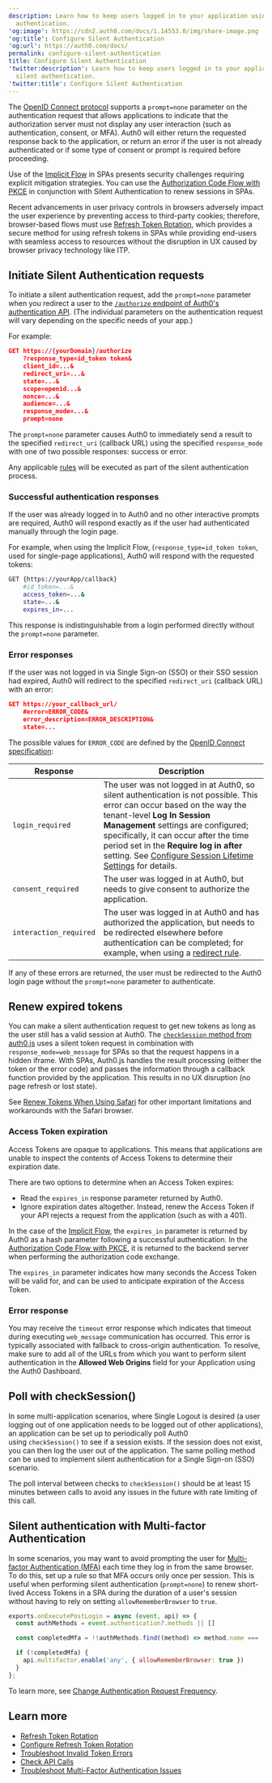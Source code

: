 ```yaml
---
description: Learn how to keep users logged in to your application using silent
  authentication.
'og:image': https://cdn2.auth0.com/docs/1.14553.0/img/share-image.png
'og:title': Configure Silent Authentication
'og:url': https://auth0.com/docs/
permalink: configure-silent-authentication
title: Configure Silent Authentication
'twitter:description': Learn how to keep users logged in to your application using
  silent authentication.
'twitter:title': Configure Silent Authentication
---
```

The [OpenID Connect protocol](/authenticate/protocols/openid-connect-protocol) supports a `prompt=none` parameter on the authentication request that allows applications to indicate that the <Tooltip tip="Authorization Server: Centralized server that contributes to defining the boundaries of a user’s access. For example, your authorization server can control the data, tasks, and features available to a user." cta="View Glossary" href="/glossary?term=authorization+server">authorization server</Tooltip> must not display any user interaction (such as authentication, consent, or <Tooltip tip="Authorization Server: Centralized server that contributes to defining the boundaries of a user’s access. For example, your authorization server can control the data, tasks, and features available to a user." cta="View Glossary" href="/glossary?term=MFA">MFA</Tooltip>). Auth0 will either return the requested response back to the application, or return an error if the user is not already authenticated or if some type of consent or prompt is required before proceeding.

Use of the [Implicit Flow](/get-started/authentication-and-authorization-flow/implicit-flow-with-form-post) in SPAs presents security challenges requiring explicit mitigation strategies. You can use the [Authorization Code Flow with PKCE](/get-started/authentication-and-authorization-flow/authorization-code-flow-with-pkce) in conjunction with Silent Authentication to renew sessions in SPAs.

<Callout icon="file-lines" color="#0EA5E9" iconType="regular">

Recent advancements in user privacy controls in browsers adversely impact the user experience by preventing access to third-party cookies; therefore, browser-based flows must use [Refresh Token Rotation](/secure/tokens/refresh-tokens/refresh-token-rotation), which provides a secure method for using refresh tokens in SPAs while providing end-users with seamless access to resources without the disruption in UX caused by browser privacy technology like ITP.

</Callout>

## Initiate Silent Authentication requests

To initiate a silent authentication request, add the `prompt=none` parameter when you redirect a user to the [`/authorize` endpoint of Auth0's authentication API](https://auth0.com/docs/api/authentication#authorize-application). (The individual parameters on the authentication request will vary depending on the specific needs of your app.)

For example:

```json lines
GET https://{yourDomain}/authorize
    ?response_type=id_token token&
    client_id=...&
    redirect_uri=...&
    state=...&
    scope=openid...&
    nonce=...&
    audience=...&
    response_mode=...&
    prompt=none
```






The `prompt=none` parameter causes Auth0 to immediately send a result to the specified `redirect_uri` (callback URL) using the specified `response_mode` with one of two possible responses: success or error.

<Callout icon="file-lines" color="#0EA5E9" iconType="regular">

Any applicable [rules](/customize/rules) will be executed as part of the silent authentication process.

</Callout>

### Successful authentication responses

If the user was already logged in to Auth0 and no other interactive prompts are required, Auth0 will respond exactly as if the user had authenticated manually through the login page.

For example, when using the Implicit Flow, (`response_type=id_token token`, used for single-page applications), Auth0 will respond with the requested tokens:

```bash cURL lines
GET {https://yourApp/callback}
    #id_token=...&
    access_token=...&
    state=...&
    expires_in=...
```






This response is indistinguishable from a login performed directly without the `prompt=none` parameter.

### Error responses

If the user was not logged in via <Tooltip tip="Single Sign-On (SSO): Service that, after a user logs into one applicaton, automatically logs that user in to other applications." cta="View Glossary" href="/glossary?term=Single+Sign-on">Single Sign-on</Tooltip> (SSO) or their SSO session had expired, Auth0 will redirect to the specified `redirect_uri` (callback URL) with an error:

```json lines
GET https://your_callback_url/
    #error=ERROR_CODE&
    error_description=ERROR_DESCRIPTION&
    state=...
```






The possible values for `ERROR_CODE` are defined by the [OpenID Connect specification](https://openid.net/specs/openid-connect-core-1_0.html#AuthError):

<table class="table"><thead>
<tr>
<th>Response</th>
<th>Description</th>
</tr>
</thead>
<tbody>
<tr>
<td><code>login_required</code></td>
<td>The user was not logged in at Auth0, so silent authentication is not possible. This error can occur based on the way the tenant-level <strong>Log In Session Management</strong> settings are configured; specifically, it can occur after the time period set in the <strong>Require log in after</strong> setting. See <a href="/manage-users/sessions/configure-session-lifetime-settings">Configure Session Lifetime Settings</a> for details.</td>
</tr>
<tr>
<td><code>consent_required</code></td>
<td>The user was logged in at Auth0, but needs to give consent to authorize the application.</td>
</tr>
<tr>
<td><code>interaction_required</code></td>
<td>The user was logged in at Auth0 and has authorized the application, but needs to be redirected elsewhere before authentication can be completed; for example, when using a <a href="/customize/rules/redirect-users">redirect rule</a>.</td>
</tr>
</tbody>
</table>

If any of these errors are returned, the user must be redirected to the Auth0 login page without the `prompt=none` parameter to authenticate.

## Renew expired tokens

You can make a silent authentication request to get new tokens as long as the user still has a valid session at Auth0. The [`checkSession` method from auth0.js](/libraries/auth0js) uses a silent token request in combination with `response_mode=web_message` for SPAs so that the request happens in a hidden iframe. With SPAs, Auth0.js handles the result processing (either the token or the error code) and passes the information through a callback function provided by the application. This results in no UX disruption (no page refresh or lost state).

<Callout icon="file-lines" color="#0EA5E9" iconType="regular">

See [Renew Tokens When Using Safari](/troubleshoot/authentication-issues/renew-tokens-when-using-safari) for other important limitations and workarounds with the Safari browser.

</Callout>

### Access Token expiration

<Tooltip tip="Access Token: Authorization credential, in the form of an opaque string or JWT, used to access an API." cta="View Glossary" href="/glossary?term=Access+Tokens">Access Tokens</Tooltip> are opaque to applications. This means that applications are unable to inspect the contents of Access Tokens to determine their expiration date.

There are two options to determine when an Access Token expires:

* Read the `expires_in` response parameter returned by Auth0.
* Ignore expiration dates altogether. Instead, renew the Access Token if your API rejects a request from the application (such as with a 401).

In the case of the [Implicit Flow](/get-started/authentication-and-authorization-flow/implicit-flow-with-form-post), the `expires_in` parameter is returned by Auth0 as a hash parameter following a successful authentication. In the [Authorization Code Flow with PKCE](/get-started/authentication-and-authorization-flow/authorization-code-flow-with-pkce), it is returned to the backend server when performing the authorization code exchange.

The `expires_in` parameter indicates how many seconds the Access Token will be valid for, and can be used to anticipate expiration of the Access Token.

### Error response

You may receive the `timeout` error response which indicates that timeout during executing `web_message` communication has occurred. This error is typically associated with fallback to cross-origin authentication. To resolve, make sure to add all of the URLs from which you want to perform silent authentication in the **Allowed Web Origins** field for your Application using the <Tooltip tip="Auth0 Dashboard: Auth0's main product to configure your services." cta="View Glossary" href="/glossary?term=Auth0+Dashboard">Auth0 Dashboard</Tooltip>.

## Poll with checkSession()

In some multi-application scenarios, where Single Logout is desired (a user logging out of one application needs to be logged out of other applications), an application can be set up to periodically poll Auth0 using `checkSession()` to see if a session exists. If the session does not exist, you can then log the user out of the application. The same polling method can be used to implement silent authentication for a Single Sign-on (SSO) scenario.

The poll interval between checks to `checkSession()` should be at least 15 minutes between calls to avoid any issues in the future with rate limiting of this call.

## Silent authentication with Multi-factor Authentication

In some scenarios, you may want to avoid prompting the user for [Multi-factor Authentication (MFA)](/secure/multi-factor-authentication) each time they log in from the same browser. To do this, set up a rule so that MFA occurs only once per session. This is useful when performing silent authentication (`prompt=none`) to renew short-lived Access Tokens in a SPA during the duration of a user's session without having to rely on setting `allowRememberBrowser` to `true`.

```js lines
exports.onExecutePostLogin = async (event, api) => {
  const authMethods = event.authentication?.methods || []

  const completedMfa = !!authMethods.find((method) => method.name === 'mfa')

  if (!completedMfa) {
    api.multifactor.enable('any', { allowRememberBrowser: true })
  }
};
```


To learn more, see [Change Authentication Request Frequency](/secure/multi-factor-authentication/customize-mfa).

## Learn more

* [Refresh Token Rotation](/secure/tokens/refresh-tokens/refresh-token-rotation)
* [Configure Refresh Token Rotation](/secure/tokens/refresh-tokens/configure-refresh-token-rotation)
* [Troubleshoot Invalid Token Errors](/troubleshoot/basic-issues/invalid-token-errors)
* [Check API Calls](/troubleshoot/authentication-issues/check-api-calls)
* [Troubleshoot Multi-Factor Authentication Issues](/troubleshoot/authentication-issues/troubleshoot-mfa-issues)